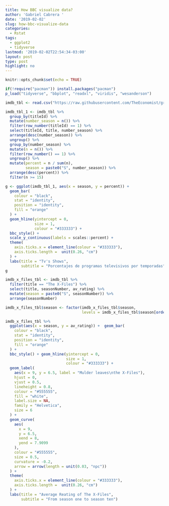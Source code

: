 ```yaml
---
title: How BBC visualize data?
author: 'Gabriel Cabrera '
date: '2019-02-02'
slug: how-bbc-visualize-data
categories:
  - Rstat
tags:
  - ggplot2
  - tidyverse
lastmod: '2019-02-02T22:54:34-03:00'
layout: post
type: post
highlight: no
---
```


```r
knitr::opts_chunk$set(echo = TRUE)
```

```r
if(!require("pacman")) install.packages("pacman")
p_load("tidyverse", "bbplot", "readxl", "viridis", "wesanderson")
```

```r
imdb_tbl <- read.csv("https://raw.githubusercontent.com/TheEconomist/graphic-detail-data/master/data/2018-11-24_tv-ratings/IMDb_Economist_tv_ratings.csv")
```

```r
imdb_tbl_1 <- imdb_tbl %>%
  group_by(titleId) %>%
  mutate(number_season = n()) %>%
  filter(row_number(titleId) == 1) %>%
  select(titleId, title, number_season) %>%
  arrange(desc(number_season)) %>%
  ungroup() %>%
  group_by(number_season) %>%
  mutate(n = n()) %>%
  filter(row_number() == 1) %>%
  ungroup() %>%
  mutate(percent = n / sum(n),
         season = paste0("S", number_season)) %>%
  arrange(desc(percent)) %>%
  filter(n >= 15)
```

```r
g <- ggplot(imdb_tbl_1, aes(x = season, y = percent)) +
  geom_bar(
    colour = "black",
    stat = "identity",
    position = "identity",
    fill = "orange"
  ) +
  geom_hline(yintercept = 0,
             size = 1,
             colour = "#333333") +
  bbc_style() +
  scale_y_continuous(labels = scales::percent) +
  theme(
    axis.ticks.x = element_line(colour = "#333333"),
    axis.ticks.length =  unit(0.26, "cm")
  ) +
  labs(title = "Tv's Shows",
       subtitle = "Porcentajes de programas televisivos por temporadas")
g
```

```r
imdb_x_files_tbl <- imdb_tbl %>%
  filter(title == "The X-Files") %>%
  select(title, seasonNumber, av_rating) %>%
  mutate(season = paste0("S", seasonNumber)) %>%
  arrange(seasonNumber) 

imdb_x_files_tbl$season <- factor(imdb_x_files_tbl$season,
                                  levels = imdb_x_files_tbl$season[order(imdb_x_files_tbl$seasonNumber)])

imdb_x_files_tbl %>%
  ggplot(aes(x = season, y = av_rating)) +  geom_bar(
    colour = "black",
    stat = "identity",
    position = "identity", 
    fill = "orange" 
  ) +
  bbc_style() + geom_hline(yintercept = 0,
                           size = 1,
                           colour = "#333333") +
  geom_label(
    aes(x = 9, y = 6.5, label = "Mulder leaves\nthe X-Files"),
    hjust = 0,
    vjust = 0.5,
    lineheight = 0.8,
    colour = "#555555",
    fill = "white",
    label.size = NA,
    family = "Helvetica",
    size = 6
  ) +
  geom_curve(
    aes(
      x = 9,
      y = 6.5,
      xend = 8,
      yend = 7.9099
    ),
    colour = "#555555",
    size = 0.5,
    curvature = -0.2,
    arrow = arrow(length = unit(0.03, "npc"))
  ) +
  theme(
    axis.ticks.x = element_line(colour = "#333333"),
    axis.ticks.length =  unit(0.26, "cm")
  ) +
  labs(title = "Average Reating of The X-Files",
       subtitle = "From season one to season ten")
```


